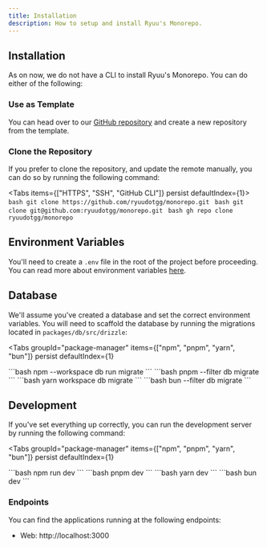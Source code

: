```yaml
---
title: Installation
description: How to setup and install Ryuu's Monorepo.
---
```


## Installation

As on now, we do not have a CLI to install Ryuu's Monorepo. You can do either of the following:

### Use as Template

You can head over to our [GitHub repository](https://github.com/ryuudotgg/monorepo) and create a new repository from the template.

### Clone the Repository

If you prefer to clone the repository, and update the remote manually, you can do so by running the following command:

<Tabs items={["HTTPS", "SSH", "GitHub CLI"]} persist defaultIndex={1}>
  <Tab value="HTTPS">
    ```bash
    git clone https://github.com/ryuudotgg/monorepo.git
    ```
  </Tab>
  <Tab value="SSH">
    ```bash
    git clone git@github.com:ryuudotgg/monorepo.git
    ```
  </Tab>
  <Tab value="GitHub CLI">
    ```bash
    gh repo clone ryuudotgg/monorepo
    ```
  </Tab>
</Tabs>

## Environment Variables

You'll need to create a `.env` file in the root of the project before proceeding. You can read more about environment variables [here](/docs/env).

## Database

We'll assume you've created a database and set the correct environment variables. You will need to scaffold the database by running the migrations located in `packages/db/src/drizzle`:

<Tabs
  groupId="package-manager"
  items={["npm", "pnpm", "yarn", "bun"]}
   persist
  defaultIndex={1}
>
  <Tab value="npm">
    ```bash
    npm --workspace db run migrate
    ```
  </Tab>
  <Tab value="pnpm">
    ```bash
    pnpm --filter db migrate
    ```
  </Tab>
  <Tab value="yarn">
    ```bash
    yarn workspace db migrate
    ```
  </Tab>
  <Tab value="bun">
    ```bash
    bun --filter db migrate
    ```
  </Tab>
</Tabs>

## Development

If you've set everything up correctly, you can run the development server by running the following command:

<Tabs
  groupId="package-manager"
  items={["npm", "pnpm", "yarn", "bun"]}
  persist
  defaultIndex={1}
>
  <Tab value="npm">
    ```bash
    npm run dev
    ```
  </Tab>
  <Tab value="pnpm">
    ```bash
    pnpm dev
    ```
  </Tab>
  <Tab value="yarn">
    ```bash
    yarn dev
    ```
  </Tab>
  <Tab value="bun">
    ```bash
    bun dev
    ```
  </Tab>
</Tabs>

### Endpoints

You can find the applications running at the following endpoints:

- Web: http://localhost:3000
